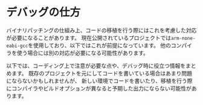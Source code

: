 
# デバッグの仕方

バイナリパッチングの仕組み上、コードの移植を行う際にはこれを考慮した対応が必要になることがあります。
現在公開されているプロジェクトでは`arm-none-eabi-gcc`を使用しており、以下ではこれが前提になっています。
他のコンパイラを使う場合には別の対応が必要になる可能性があります。

以下では、コーディング上で注意が必要な点や、デバッグ時に役立つ情報をまとめます。
既存のプロジェクトを元にしてコードを書いている場合はあまり問題にならないかもしれませんが、
新しい環境でコードを書いたり、移植を行う際にコンパイラやビルドオプションが異なると予期した出力にならない可能性があります。

